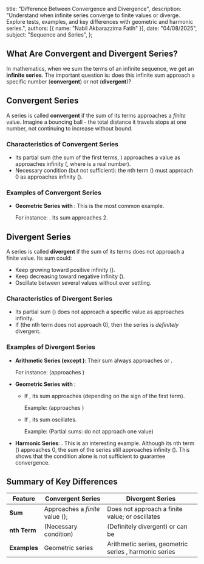   title: "Difference Between Convergence and Divergence",
  description: "Understand when infinite series converge to finite values or diverge. Explore tests, examples, and key differences with geometric and harmonic series.",
  authors: [{ name: "Nabil Akbarazzima Fatih" }],
  date: "04/08/2025",
  subject: "Sequence and Series",
};

## What Are Convergent and Divergent Series?

In mathematics, when we sum the terms of an infinite sequence, we get an **infinite series**. The important question is: does this infinite sum approach a specific number (**convergent**) or not (**divergent**)?

## Convergent Series

A series is called **convergent** if the sum of its terms approaches a _finite_ value. Imagine a bouncing ball - the total distance it travels stops at one number, not continuing to increase without bound.

### Characteristics of Convergent Series

- Its partial sum (the sum of the first <InlineMath math="n" /> terms, <InlineMath math="S_n" />) approaches a value <InlineMath math="L" /> as <InlineMath math="n" /> approaches infinity (<InlineMath math="\lim_{n \to \infty} S_n = L" />, where <InlineMath math="L" /> is a real number).
- Necessary condition (but not sufficient): the nth term (<InlineMath math="u_n" />) must approach 0 as <InlineMath math="n" /> approaches infinity (<InlineMath math="\lim_{n \to \infty} u_n = 0" />).

### Examples of Convergent Series

- **Geometric Series with <InlineMath math="|r| < 1" />**: This is the most common example.

  For instance: <InlineMath math="1 + \frac{1}{2} + \frac{1}{4} + \frac{1}{8} + \dots" />. Its sum approaches 2.

  <BlockMath math="S_\infty = \frac{a}{1 - r} = \frac{1}{1 - \frac{1}{2}} = \frac{1}{\frac{1}{2}} = 2" />

## Divergent Series

A series is called **divergent** if the sum of its terms does not approach a finite value. Its sum could:

- Keep growing toward positive infinity (<InlineMath math="\infty" />).
- Keep decreasing toward negative infinity (<InlineMath math="-\infty" />).
- Oscillate between several values without ever settling.

### Characteristics of Divergent Series

- Its partial sum (<InlineMath math="S_n" />) does not approach a specific value <InlineMath math="L" /> as <InlineMath math="n" /> approaches infinity.
- If <InlineMath math="\lim_{n \to \infty} u_n \neq 0" /> (the nth term does not approach 0), then the series is _definitely_ divergent.

### Examples of Divergent Series

- **Arithmetic Series (except <InlineMath math="0 + 0 + \dots" />)**: Their sum always approaches <InlineMath math="\infty" /> or <InlineMath math="-\infty" />.

  For instance: <InlineMath math="1 + 2 + 3 + 4 + \dots" /> (approaches <InlineMath math="\infty" />)

- **Geometric Series with <InlineMath math="|r| \ge 1" />**:

  - If <InlineMath math="r \ge 1" />, its sum approaches <InlineMath math="\pm \infty" /> (depending on the sign of the first term).

    Example: <InlineMath math="2 + 4 + 8 + 16 + \dots" /> (approaches <InlineMath math="\infty" />)

  - If <InlineMath math="r \le -1" />, its sum oscillates.

    Example: <InlineMath math="1 - 2 + 4 - 8 + \dots" /> (Partial sums: <InlineMath math="1, -1, 3, -5, \dots" /> do not approach one value)

- **Harmonic Series**: <InlineMath math="1 + \frac{1}{2} + \frac{1}{3} + \frac{1}{4} + \dots" />. This is an interesting example. Although its nth term (<InlineMath math="u_n = \frac{1}{n}" />) approaches 0, the sum of the series still approaches infinity (<InlineMath math="\infty" />). This shows that the condition <InlineMath math="u_n \to 0" /> alone is not sufficient to guarantee convergence.

## Summary of Key Differences

| Feature      | Convergent Series                                                                         | Divergent Series                                                                                                      |
| ------------ | ----------------------------------------------------------------------------------------- | --------------------------------------------------------------------------------------------------------------------- |
| **Sum**      | Approaches a _finite_ value (<InlineMath math="L" />); <InlineMath math="S_\infty = L" /> | Does not approach a finite value; <InlineMath math="\pm \infty" /> or oscillates                                      |
| **nth Term** | <InlineMath math="\lim_{n \to \infty} u_n = 0" /> (Necessary condition)                   | <InlineMath math="\lim_{n \to \infty} u_n \neq 0" /> (Definitely divergent) or can be <InlineMath math="u_n \to 0" /> |
| **Examples** | Geometric series <InlineMath math="\|r\| < 1" />                                          | Arithmetic series, geometric series <InlineMath math="\|r\| \geq 1" />, harmonic series                               |
